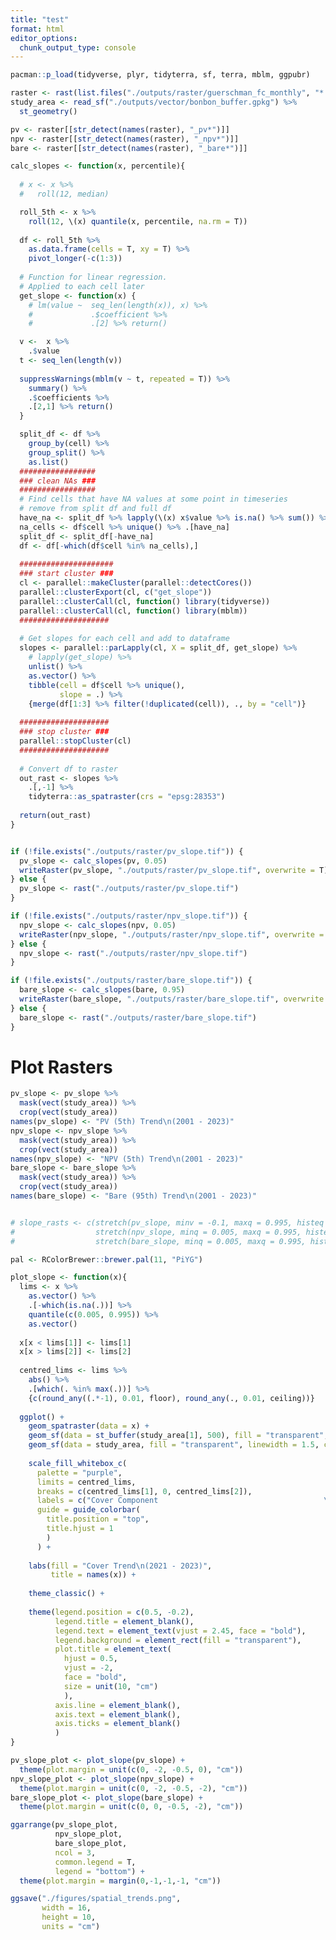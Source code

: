 ```yaml
---
title: "test"
format: html
editor_options: 
  chunk_output_type: console
---
```


```r
pacman::p_load(tidyverse, plyr, tidyterra, sf, terra, mblm, ggpubr)

raster <- rast(list.files("./outputs/raster/guerschman_fc_monthly", "*.nc$", full.names = T))
study_area <- read_sf("./outputs/vector/bonbon_buffer.gpkg") %>% 
  st_geometry()

pv <- raster[[str_detect(names(raster), "_pv*")]]
npv <- raster[[str_detect(names(raster), "_npv*")]]
bare <- raster[[str_detect(names(raster), "_bare*")]]
```


```r
calc_slopes <- function(x, percentile){
  
  # x <- x %>% 
  #   roll(12, median)

  roll_5th <- x %>% 
    roll(12, \(x) quantile(x, percentile, na.rm = T))
  
  df <- roll_5th %>% 
    as.data.frame(cells = T, xy = T) %>% 
    pivot_longer(-c(1:3))
  
  # Function for linear regression.
  # Applied to each cell later
  get_slope <- function(x) {
    # lm(value ~  seq_len(length(x)), x) %>% 
    #             .$coefficient %>% 
    #             .[2] %>% return()

  v <-  x %>%
    .$value
  t <- seq_len(length(v))
  
  suppressWarnings(mblm(v ~ t, repeated = T)) %>%
    summary() %>% 
    .$coefficients %>% 
    .[2,1] %>% return()
  }

  split_df <- df %>% 
    group_by(cell) %>% 
    group_split() %>%
    as.list()
  #################
  ### clean NAs ###
  #################
  # Find cells that have NA values at some point in timeseries
  # remove from split df and full df
  have_na <- split_df %>% lapply(\(x) x$value %>% is.na() %>% sum()) %>% unlist %>% {which(. > 0)}
  na_cells <- df$cell %>% unique() %>% .[have_na]
  split_df <- split_df[-have_na]
  df <- df[-which(df$cell %in% na_cells),]
  
  #####################
  ### start cluster ###
  cl <- parallel::makeCluster(parallel::detectCores())
  parallel::clusterExport(cl, c("get_slope"))
  parallel::clusterCall(cl, function() library(tidyverse))
  parallel::clusterCall(cl, function() library(mblm))
  ####################
  
  # Get slopes for each cell and add to dataframe
  slopes <- parallel::parLapply(cl, X = split_df, get_slope) %>% 
    # lapply(get_slope) %>% 
    unlist() %>% 
    as.vector() %>% 
    tibble(cell = df$cell %>% unique(),
           slope = .) %>% 
    {merge(df[1:3] %>% filter(!duplicated(cell)), ., by = "cell")}
  
  ####################
  ### stop cluster ###
  parallel::stopCluster(cl)
  ####################
  
  # Convert df to raster
  out_rast <- slopes %>% 
    .[,-1] %>%
    tidyterra::as_spatraster(crs = "epsg:28353")
  
  return(out_rast)
}


if (!file.exists("./outputs/raster/pv_slope.tif")) {
  pv_slope <- calc_slopes(pv, 0.05)
  writeRaster(pv_slope, "./outputs/raster/pv_slope.tif", overwrite = T)
} else {
  pv_slope <- rast("./outputs/raster/pv_slope.tif")
}

if (!file.exists("./outputs/raster/npv_slope.tif")) {
  npv_slope <- calc_slopes(npv, 0.05)
  writeRaster(npv_slope, "./outputs/raster/npv_slope.tif", overwrite = T)  
} else {
  npv_slope <- rast("./outputs/raster/npv_slope.tif")
}

if (!file.exists("./outputs/raster/bare_slope.tif")) {
  bare_slope <- calc_slopes(bare, 0.95)
  writeRaster(bare_slope, "./outputs/raster/bare_slope.tif", overwrite = T)
} else {
  bare_slope <- rast("./outputs/raster/bare_slope.tif")
}

```

# Plot Rasters

```r
pv_slope <- pv_slope %>% 
  mask(vect(study_area)) %>% 
  crop(vect(study_area))
names(pv_slope) <- "PV (5th) Trend\n(2001 - 2023)"
npv_slope <- npv_slope %>% 
  mask(vect(study_area)) %>% 
  crop(vect(study_area))
names(npv_slope) <- "NPV (5th) Trend\n(2001 - 2023)"
bare_slope <- bare_slope %>% 
  mask(vect(study_area)) %>% 
  crop(vect(study_area))
names(bare_slope) <- "Bare (95th) Trend\n(2001 - 2023)"


# slope_rasts <- c(stretch(pv_slope, minv = -0.1, maxq = 0.995, histeq = T), 
#                  stretch(npv_slope, minq = 0.005, maxq = 0.995, histeq = T), 
#                  stretch(bare_slope, minq = 0.005, maxq = 0.995, histeq = T))

pal <- RColorBrewer::brewer.pal(11, "PiYG")

plot_slope <- function(x){
  lims <- x %>% 
    as.vector() %>% 
    .[-which(is.na(.))] %>% 
    quantile(c(0.005, 0.995)) %>% 
    as.vector()
  
  x[x < lims[1]] <- lims[1]
  x[x > lims[2]] <- lims[2]
  
  centred_lims <- lims %>% 
    abs() %>% 
    .[which(. %in% max(.))] %>% 
    {c(round_any((.*-1), 0.01, floor), round_any(., 0.01, ceiling))}
    
  ggplot() +
    geom_spatraster(data = x) +
    geom_sf(data = st_buffer(study_area[1], 500), fill = "transparent", linewidth = 1.5) +
    geom_sf(data = study_area, fill = "transparent", linewidth = 1.5, colour = c("#FFFF73", "#73B2FF")) +
    
    scale_fill_whitebox_c(
      palette = "purple",
      limits = centred_lims,
      breaks = c(centred_lims[1], 0, centred_lims[2]),
      labels = c("Cover Component                                     \nReducing                     ", "", "                                   Cover Component\n                      Increasing"),
      guide = guide_colorbar(
        title.position = "top",
        title.hjust = 1
        )
      ) +
    
    labs(fill = "Cover Trend\n(2021 - 2023)",
         title = names(x)) +
    
    theme_classic() +
    
    theme(legend.position = c(0.5, -0.2),
          legend.title = element_blank(),
          legend.text = element_text(vjust = 2.45, face = "bold"),
          legend.background = element_rect(fill = "transparent"),
          plot.title = element_text(
            hjust = 0.5,
            vjust = -2,
            face = "bold",
            size = unit(10, "cm")
            ),
          axis.line = element_blank(),
          axis.text = element_blank(),
          axis.ticks = element_blank()
          )
}

pv_slope_plot <- plot_slope(pv_slope) +
  theme(plot.margin = unit(c(0, -2, -0.5, 0), "cm"))
npv_slope_plot <- plot_slope(npv_slope) +
  theme(plot.margin = unit(c(0, -2, -0.5, -2), "cm"))
bare_slope_plot <- plot_slope(bare_slope) +
  theme(plot.margin = unit(c(0, 0, -0.5, -2), "cm"))

ggarrange(pv_slope_plot,
          npv_slope_plot,
          bare_slope_plot,
          ncol = 3,
          common.legend = T,
          legend = "bottom") +
  theme(plot.margin = margin(0,-1,-1,-1, "cm"))

ggsave("./figures/spatial_trends.png",
       width = 16,
       height = 10,
       units = "cm")
```



